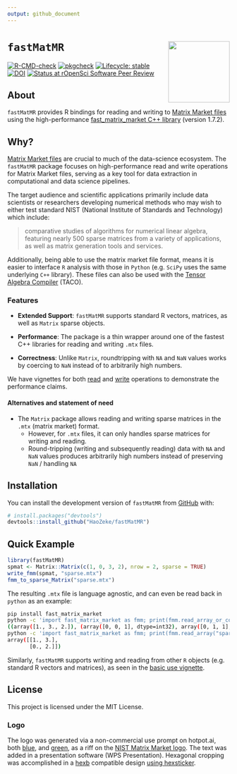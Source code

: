 ```yaml
---
output: github_document
---
```


# `fastMatMR` <img src="man/figures/logo.png" align="right" height="139" alt="" />

<!-- badges: start -->
[![R-CMD-check](https://github.com/HaoZeke/fastMatMR/actions/workflows/R-CMD-check.yaml/badge.svg)](https://github.com/HaoZeke/fastMatMR/actions/workflows/R-CMD-check.yaml)
[![pkgcheck](https://github.com/HaoZeke/fastMatMR/workflows/pkgcheck/badge.svg)](https://github.com/HaoZeke/fastMatMR/actions?query=workflow%3Apkgcheck)
[![Lifecycle: stable](https://img.shields.io/badge/lifecycle-stable-brightgreen.svg)](https://lifecycle.r-lib.org/articles/stages.html#stable)
[![DOI](https://zenodo.org/badge/685246044.svg)](https://zenodo.org/badge/latestdoi/685246044)
[![Status at rOpenSci Software Peer Review](https://badges.ropensci.org/606_status.svg)](https://github.com/ropensci/software-review/issues/606)
<!-- badges: end -->

## About

`fastMatMR` provides R bindings for reading and writing to [Matrix Market
files](https://math.nist.gov/MatrixMarket/formats.html) using the
high-performance [fast_matrix_market C++
library](https://github.com/alugowski/fast_matrix_market) (version 1.7.2).

## Why?

[Matrix Market files](https://math.nist.gov/MatrixMarket/formats.html) are
crucial to much of the data-science ecosystem. The `fastMatMR` package focuses
on high-performance read and write operations for Matrix Market files, serving
as a key tool for data extraction in computational and data science pipelines.

The target audience and scientific applications primarily include data
scientists or researchers developing numerical methods who may wish to either
test standard NIST (National Institute of Standards and Technology) which
include:

> comparative studies of algorithms for numerical linear algebra, featuring
> nearly 500 sparse matrices from a variety of applications, as well as matrix
> generation tools and services.

Additionally, being able to use the matrix market file format, means it is
easier to interface `R` analysis with those in `Python` (e.g. `SciPy` uses the
same underlying `C++` library). These files can also be used with the [Tensor
Algebra Compiler](http://tensor-compiler.org/docs/tensors.html) (TACO).

### Features

- **Extended Support**: `fastMatMR` supports standard R vectors, matrices, as
  well as `Matrix` sparse objects.

- **Performance**: The package is a thin wrapper around one of the fastest C++
  libraries for reading and writing `.mtx` files.

- **Correctness**: Unlike `Matrix`, roundtripping with `NA` and `NaN` values
  works by coercing to `NaN` instead of to arbitrarily high numbers.

We have vignettes for both
[read](https://haozeke.github.io/fastMatMR/articles/fmm_read_bench.html) and
[write](https://haozeke.github.io/fastMatMR/articles/fmm_write_bench.html)
operations to demonstrate the performance claims.

#### Alternatives and statement of need

- The `Matrix` package allows reading and writing sparse matrices in the `.mtx`
  (matrix market) format.
  + However, for `.mtx` files, it can only handles sparse matrices for writing
  and reading.
  + Round-tripping (writing and subsequently reading) data with `NA` and `NaN`
    values produces arbitrarily high numbers instead of preserving `NaN` /
    handling `NA`

## Installation

You can install the development version of `fastMatMR` from
[GitHub](https://github.com/) with:

```r
# install.packages("devtools")
devtools::install_github("HaoZeke/fastMatMR")
```

## Quick Example

```r
library(fastMatMR)
spmat <- Matrix::Matrix(c(1, 0, 3, 2), nrow = 2, sparse = TRUE)
write_fmm(spmat, "sparse.mtx")
fmm_to_sparse_Matrix("sparse.mtx")
```

The resulting `.mtx` file is language agnostic, and can even be read back in
`python` as an example:

```bash
pip install fast_matrix_market
python -c 'import fast_matrix_market as fmm; print(fmm.read_array_or_coo("sparse.mtx"))'
((array([1., 3., 2.]), (array([0, 0, 1], dtype=int32), array([0, 1, 1], dtype=int32))), (2, 2))
python -c 'import fast_matrix_market as fmm; print(fmm.read_array("sparse.mtx"))'
array([[1., 3.],
       [0., 2.]])
```

Similarly, `fastMatMR` supports writing and reading from other `R` objects (e.g.
standard R vectors and matrices), as seen in the [basic use
vignette](https://haozeke.github.io/fastMatMR/articles/basic_usage.html).

## License

This project is licensed under the MIT License.

### Logo

The logo was generated via a non-commercial use prompt on hotpot.ai, both
[blue](https://hotpot.ai/s/art-generator/8-TNiwRilbBFnQHwK), and
[green](https://hotpot.ai/s/art-generator/8-E2dBngG5nRiwCeL), as a riff on the
[NIST Matrix Market logo](https://math.nist.gov/MatrixMarket/). The text was
added in a presentation software (WPS Presentation). Hexagonal cropping was
accomplished in a [hexb](http://hexb.in/) compatible design [using
hexsticker](https://github.com/fridex/hexsticker).
